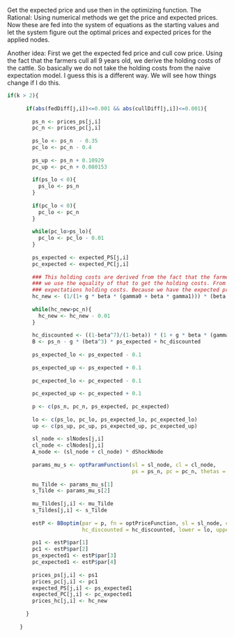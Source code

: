 Get the expected price and use then in the optimizing function.
The Rational: Using numerical methods we get the price and expected prices. Now these are fed into the system of equations as the starting values and let the system figure out the optimal prices and expected prices for the applied nodes. 



Another idea: First we get the expected fed price and cull cow price. Using the fact that the farmers cull all 9 years old, we derive the holding costs of the cattle. So basically we do not take the holding costs from the naive expectation model. I guess this is a different way. We will see how things change if I do this.


```r
if(k > 2){
      
      if(abs(fedDiff[j,i])<=0.001 && abs(cullDiff[j,i])<=0.001){
        
        ps_n <- prices_ps[j,i]
        pc_n <- prices_pc[j,i]
        
        ps_lo <- ps_n  - 0.35
        pc_lo <- pc_n - 0.4
        
        ps_up <- ps_n + 0.10929
        pc_up <- pc_n + 0.080153
        
        if(ps_lo < 0){
          ps_lo <- ps_n
        }
        
        if(pc_lo < 0){
          pc_lo <- pc_n
        }
        
        while(pc_lo>ps_lo){
          pc_lo <- pc_lo - 0.01
        }
        
        ps_expected <- expected_PS[j,i]
        pc_expected <- expected_PC[j,i]
        
        ### This holding costs are derived from the fact that the farmers cull cows when they reach 9 yeards old. So, 
        ### we use the equality of that to get the holding costs. From my first observation this is greater than the naive 
        ### expectations holding costs. Because we have the expected price in the equality.
        hc_new <- (1/(1+ g * beta * (gamma0 + beta * gamma1))) * (beta * pc_expected + g * (beta^3) * ps_expected - pc_n)
        
        while(hc_new>pc_n){
          hc_new <- hc_new - 0.01
        }
        
        hc_discounted <- ((1-beta^7)/(1-beta)) * (1 + g * beta * (gamma0 + beta * gamma1)) * hc_new
        B <- ps_n - g * (beta^3) * ps_expected + hc_discounted
        
        ps_expected_lo <- ps_expected - 0.1
        
        ps_expected_up <- ps_expected + 0.1
        
        pc_expected_lo <- pc_expected - 0.1
        
        pc_expected_up <- pc_expected + 0.1
        
        p <- c(ps_n, pc_n, ps_expected, pc_expected)
        
        lo <- c(ps_lo, pc_lo, ps_expected_lo, pc_expected_lo)
        up <- c(ps_up, pc_up, ps_expected_up, pc_expected_up)
        
        sl_node <- slNodes[j,i]
        cl_node <- clNodes[j,i]
        A_node <- (sl_node + cl_node) * dShockNode
        
        params_mu_s <- optParamFunction(sl = sl_node, cl = cl_node, 
                                        ps = ps_n, pc = pc_n, thetas = c(1,1))
        
        mu_Tilde <- params_mu_s[1]
        s_Tilde <- params_mu_s[2]
        
        mu_Tildes[j,i] <- mu_Tilde
        s_Tildes[j,i] <- s_Tilde
        
        estP <- BBoptim(par = p, fn = optPriceFunction, sl = sl_node, cl = cl_node, A = A_node, B = B, 
                        hc_discounted = hc_discounted, lower = lo, upper = up)
        
        ps1 <- estP$par[1]
        pc1 <- estP$par[2]
        ps_expected1 <- estP$par[3]
        pc_expected1 <- estP$par[4]
        
        prices_ps[j,i] <- ps1
        prices_pc[j,i] <- pc1
        expected_PS[j,i] <- ps_expected1
        expected_PC[j,i] <- pc_expected1
        prices_hc[j,i] <- hc_new
        
      }
      
    }
```